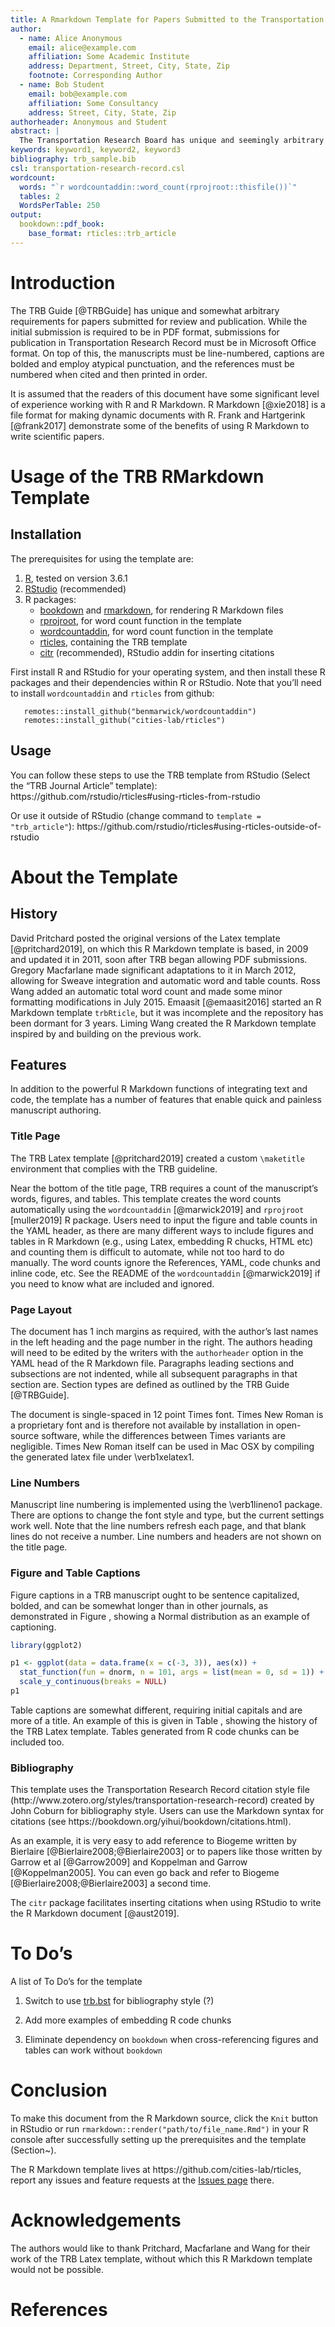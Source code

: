 ```yaml
---
title: A Rmarkdown Template for Papers Submitted to the Transportation Research Board
author:
  - name: Alice Anonymous
    email: alice@example.com
    affiliation: Some Academic Institute
    address: Department, Street, City, State, Zip
    footnote: Corresponding Author
  - name: Bob Student
    email: bob@example.com
    affiliation: Some Consultancy
    address: Street, City, State, Zip
authorheader: Anonymous and Student
abstract: |
  The Transportation Research Board has unique and seemingly arbitrary requirements for manuscripts submitted for review. These requirements make it difficult to write the manuscripts quickly. Based on a TRB \LaTeX\ template and the `rticles` package, we develop a R Markdown template that meets the requirements of TRB guidelines.
keywords: keyword1, keyword2, keyword3
bibliography: trb_sample.bib
csl: transportation-research-record.csl
wordcount:
  words: "`r wordcountaddin::word_count(rprojroot::thisfile())`"
  tables: 2
  WordsPerTable: 250
output:
  bookdown::pdf_book:
    base_format: rticles::trb_article
---
```


# Introduction

The TRB Guide [@TRBGuide] has unique and somewhat arbitrary requirements
for papers submitted for review and publication. While the initial submission is
required to be in PDF format, submissions for publication in Transportation
Research Record must be in Microsoft Office format. On top of this, the
manuscripts must be line-numbered, captions are bolded and employ atypical
punctuation, and the references must be numbered when cited and then printed in
order.

It is assumed that the readers of this document have some significant level of
experience working with R and R Markdown. R Markdown [@xie2018] is a file format for 
making dynamic documents with R. Frank and Hartgerink [@frank2017] demonstrate 
some of the benefits of using R Markdown to write scientific papers.

# Usage of the TRB RMarkdown Template {#sec:setup}
## Installation
The prerequisites for using the template are:

1. [R](https://cran.r-project.org/), tested on version 3.6.1
1. [RStudio](https://www.rstudio.com/products/rstudio/#Desktop) (recommended)
1. R packages: 
   - [bookdown](https://github.com/rstudio/rmarkdown) and [rmarkdown](https://github.com/rstudio/rmarkdown), for rendering R Markdown files
   - [rprojroot](https://github.com/r-lib/rprojroot), for word count function in the template
   - [wordcountaddin](https://github.com/benmarwick/wordcountaddin), for word count function in the template
   - [rticles](https://github.com/cities-lab/rticles), containing the TRB template
   - [citr](https://github.com/crsh/citr) (recommended), RStudio addin for inserting citations

First install R and RStudio for your operating system, and then install these R packages and their dependencies within R or RStudio. Note that you'll need to install `wordcountaddin` and `rticles` from github:
```
   remotes::install_github("benmarwick/wordcountaddin")
   remotes::install_github("cities-lab/rticles")
```

## Usage
You can follow these steps to use the TRB template from RStudio (Select the "TRB Journal Article" template): https://github.com/rstudio/rticles#using-rticles-from-rstudio

Or use it outside of RStudio (change command to `template = "trb_article"`):
https://github.com/rstudio/rticles#using-rticles-outside-of-rstudio

# About the Template
## History
David Pritchard posted the original versions of the Latex template [@pritchard2019], 
on which this R Markdown template is based, in 2009 and
updated it in 2011, soon after TRB began allowing PDF submissions. Gregory
Macfarlane made significant adaptations to it in March 2012, allowing for Sweave
integration and automatic word and table counts. Ross Wang added an automatic
total word count and made some minor formatting modifications in July 2015. 
Emaasit [@emaasit2016] started an R Markdown template `trbRticle`, but it was incomplete
and the repository has been dormant for 3 years. Liming Wang created the R Markdown 
template inspired by and building on the previous work.

## Features
In addition to the powerful R Markdown functions of integrating text and code, the template 
has a number of features that enable quick and painless manuscript
authoring.

### Title Page
The TRB Latex template [@pritchard2019] created a custom `\maketitle` environment that
complies with the TRB guideline.

Near the bottom of the title page, TRB requires a count of the manuscript's
words, figures, and tables. This template creates the word counts automatically using
the `wordcountaddin` [@marwick2019] and `rprojroot` [muller2019] R package. 
Users need to input the figure and table counts in the YAML header, as there are many different ways to include figures and tables in R Markdown (e.g., using Latex, embedding R chucks, HTML etc) and counting them is difficult to automate, while not too hard to do manually. The word counts ignore the References,
YAML, code chunks and inline code, etc. See the README of the `wordcountaddin` [@marwick2019] if you need
to know what are included and ignored.

### Page Layout
The document has 1 inch margins as required, with the author's last names in the left
heading and the page number in the right. The authors heading will need to be
edited by the writers with the `authorheader` option in the YAML head of the R Markdown file. 
Paragraphs leading sections and subsections are not
indented, while all subsequent paragraphs in that section are. Section types are
defined as outlined by the TRB Guide [@TRBGuide].

The document is single-spaced in 12 point Times font. Times New Roman is a
proprietary font and is therefore not available by installation in open-source
software, while the differences between Times variants are negligible. Times New
Roman itself can be used in Mac OSX by compiling the generated latex file 
under \verb1xelatex1.

### Line Numbers
Manuscript line numbering is implemented using the \verb1lineno1 package. There
are options to change the font style and type, but the current settings work
well. Note that the line numbers refresh each page, and that blank lines do not
receive a number.  Line numbers and headers are not shown on the title page.

### Figure and Table Captions {#captions}

Figure captions in a TRB manuscript ought to be sentence capitalized, bolded, and
can be somewhat longer than in other journals, as demonstrated in Figure \ref{fig:dnorm},
showing a Normal distribution as an example of captioning.

```r

library(ggplot2)

p1 <- ggplot(data = data.frame(x = c(-3, 3)), aes(x)) +
  stat_function(fun = dnorm, n = 101, args = list(mean = 0, sd = 1)) + ylab("") +
  scale_y_continuous(breaks = NULL)
p1
```

Table captions are somewhat different, requiring initial capitals and are more of a title. An example of this is given in Table \ref{tab:versions}, showing the history of the TRB Latex template. Tables generated from R code chunks can be included too.

\begin{table}[!ht]
	\caption{A History of the TRB Latex Template}\label{tab:versions}
	\begin{center}
		\begin{tabular}{l l l l}
			Version & Date & Author & Contributions \\\hline
			1.0   & Sep 2009 & Pritchard & Initial work \\
			1.1   & Mar 2011 & Pritchard & Captions \\
			2.0   & Mar 2012 & Macfarlane& Automation, documentation\\
			2.1   & Jul 2015 & Wang      & More automation and formatting\\
			2.1.1 & Jan 2016 & Wang      & Minor modifications and uploaded to Github\\
			2.1.1 Lite & Jun 2017 & Wang & \TeX-only template \\
			3.1   & Jun 2017 & Wang      & Addition of \verb1trbunofficial.cls1\\
			3.1 Lite & Jun 2017 & Wang   & Addition of \verb1trbunofficial.cls1\\
			4.0 Lite & Jul 2019 & Wang   & Word count updates for Overleaf/ShareLaTeX compatibility\\\hline
		\end{tabular}
	\end{center}
\end{table}

### Bibliography

This template uses the Transportation Research Record citation style file (http://www.zotero.org/styles/transportation-research-record) created by John Coburn 
for bibliography style. Users can use the Markdown syntax for citations (see https://bookdown.org/yihui/bookdown/citations.html). 

As an example, it is very easy to add reference to Biogeme written by
Bierlaire [@Bierlaire2008;@Bierlaire2003] or to papers like those
written by Garrow et al [@Garrow2009] and Koppelman and Garrow [@Koppelman2005]. You can even go
back and refer to Biogeme [@Bierlaire2008;@Bierlaire2003] a second time.

The `citr` package facilitates inserting citations when using RStudio to write the R Markdown document [@aust2019].

# To Do's
A list of To Do's for the template

1. Switch to use [trb.bst](https://raw.githubusercontent.com/chiehrosswang/TRB_LaTeX_tex/master/trb.bst) for bibliography style (?)

1. Add more examples of embedding R code chunks

1. Eliminate dependency on `bookdown` when cross-referencing figures and tables can work without `bookdown`

# Conclusion

To make this document from the R Markdown source, click the `Knit` button in RStudio or 
run `rmarkdown::render("path/to/file_name.Rmd")` in your R console after successfully
setting up the prerequisites and the template (Section~\ref{sec:setup}).

The R Markdown template lives at https://github.com/cities-lab/rticles, report any issues and feature requests at the [Issues page](https://github.com/cities-lab/rticles) there.

# Acknowledgements

The authors would like to thank Pritchard, Macfarlane and Wang for their work of the TRB Latex template, without which this R Markdown template would not be possible.

# References

\setlength{\parindent}{0pt} <!-- To avoid indentation for reference items -->
